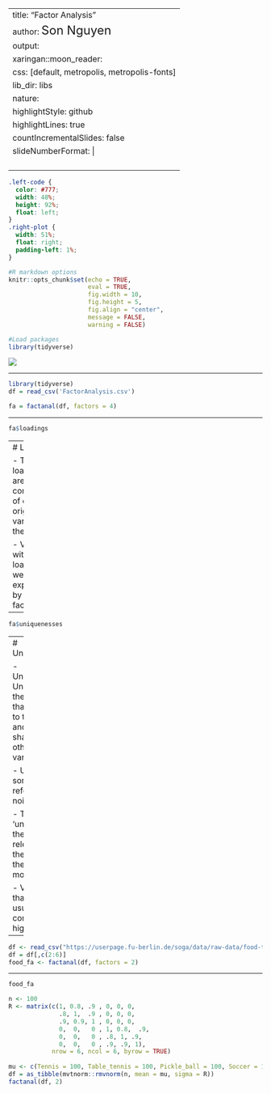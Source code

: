 
---
title: "Factor Analysis"
author: <font size="5"> Son Nguyen </font>
output:
  xaringan::moon_reader:
    css: [default, metropolis, metropolis-fonts]
    lib_dir: libs
    nature:
      highlightStyle: github
      highlightLines: true
      countIncrementalSlides: false
      slideNumberFormat: |
        <div class="progress-bar-container">
          <div class="progress-bar" style="width: calc(%current% / %total% * 100%);">
          </div>
        </div>`
---

<style>

.remark-slide-content {
  background-color: #FFFFFF;
  border-top: 80px solid #F9C389;
  font-size: 17px;
  font-weight: 300;
  line-height: 1.5;
  padding: 1em 2em 1em 2em
}

.inverse {
  background-color: #696767;
  border-top: 80px solid #696767;
  text-shadow: none;
  background-image: url(https://github.com/goodekat/presentations/blob/master/2019-isugg-gganimate-spooky/figures/spider.png?raw=true);
	background-position: 50% 75%;
  background-size: 150px;
}

.your-turn{
  background-color: #8C7E95;
  border-top: 80px solid #F9C389;
  text-shadow: none;
  background-image: url(https://github.com/goodekat/presentations/blob/master/2019-isugg-gganimate-spooky/figures/spider.png?raw=true);
	background-position: 95% 90%;
  background-size: 75px;
}

.title-slide {
  background-color: #F9C389;
  border-top: 80px solid #F9C389;
  background-image: none;
}

.title-slide > h1  {
  color: #111111;
  font-size: 40px;
  text-shadow: none;
  font-weight: 400;
  text-align: left;
  margin-left: 15px;
  padding-top: 80px;
}
.title-slide > h2  {
  margin-top: -25px;
  padding-bottom: -20px;
  color: #111111;
  text-shadow: none;
  font-weight: 300;
  font-size: 35px;
  text-align: left;
  margin-left: 15px;
}
.title-slide > h3  {
  color: #111111;
  text-shadow: none;
  font-weight: 300;
  font-size: 25px;
  text-align: left;
  margin-left: 15px;
  margin-bottom: -30px;
}

</style>

```css
.left-code {
  color: #777;
  width: 48%;
  height: 92%;
  float: left;
}
.right-plot {
  width: 51%;
  float: right;
  padding-left: 1%;
}
```

```r
#R markdown options
knitr::opts_chunk$set(echo = TRUE, 
                      eval = TRUE,
                      fig.width = 10,
                      fig.height = 5,
                      fig.align = "center", 
                      message = FALSE,
                      warning = FALSE)

#Load packages
library(tidyverse)
```


![](fa.png)

---

```r
library(tidyverse)
df = read_csv('FactorAnalysis.csv')

fa = factanal(df, factors = 4)
```

---

```r
fa$loadings
```

---
# Loadings

- The loadings are the contribution of each original variable to the factor

- Variables with a high loading are well explained by the factor


---

```r
fa$uniquenesses
```

---
# Uniquenesses

- Uniquenesses: Uniqueness is the variance that is 'unique' to the variable and not shared with other variables

- Uniqueness sometimes referred to as noise

- The greater 'uniqueness' the lower the relevance of the variable in the factor model

- Values more than 0.6 are usually considered high


---

```r
df <- read_csv("https://userpage.fu-berlin.de/soga/data/raw-data/food-texture.csv")
df = df[,c(2:6)]
food_fa <- factanal(df, factors = 2)
```

---

```r
food_fa
```


```r
n <- 100
R <- matrix(c(1, 0.8, .9 , 0, 0, 0,
              .8, 1,  .9 , 0, 0, 0,
              .9, 0.9, 1 , 0, 0, 0,
              0,  0,   0 , 1, 0.8,  .9,
              0,  0,   0 , .8, 1, .9,
              0,  0,   0 , .9, .9, 1), 
            nrow = 6, ncol = 6, byrow = TRUE)
            
mu <- c(Tennis = 100, Table_tennis = 100, Pickle_ball = 100, Soccer = 100, Football = 100, Baseball = 100)
df = as_tibble(mvtnorm::rmvnorm(n, mean = mu, sigma = R))
factanal(df, 2)
```

